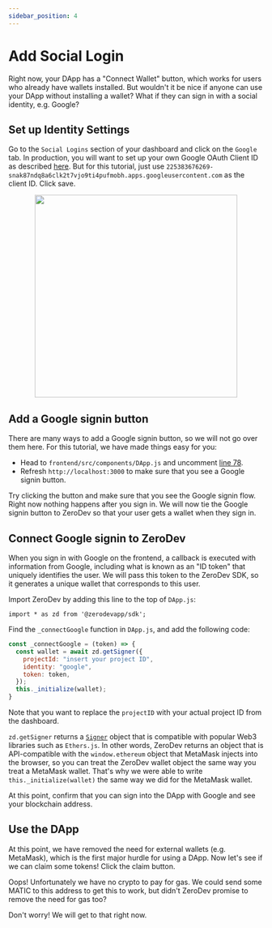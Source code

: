 ```yaml
---
sidebar_position: 4
---
```


# Add Social Login

Right now, your DApp has a "Connect Wallet" button, which works for users who already have wallets installed.  But wouldn't it be nice if anyone can use your DApp without installing a wallet?  What if they can sign in with a social identity, e.g. Google?

## Set up Identity Settings

Go to the `Social Logins` section of your dashboard and click on the `Google` tab.  In production, you will want to set up your own Google OAuth Client ID as described [here](https://developers.google.com/identity/gsi/web/guides/get-google-api-clientid).  But for this tutorial, just use `225383676269-snak87ndq8a6clk2t7vjo9ti4pufmobh.apps.googleusercontent.com` as the client ID.  Click save.

<p align="center">
  <img src="/img/save_social_login.png" width="400" />
</p>


## Add a Google signin button

There are many ways to add a Google signin button, so we will not go over them here.  For this tutorial, we have made things easy for you:

- Head to `frontend/src/components/DApp.js` and uncomment [line 78](https://github.com/zerodevapp/zerodev-tutorial/blob/aa5eae0a90b7a50fc39d5a13997fa3647abdcf10/frontend/src/components/Dapp.js#L78).
- Refresh `http://localhost:3000` to make sure that you see a Google signin button.

Try clicking the button and make sure that you see the Google signin flow.  Right now nothing happens after you sign in.  We will now tie the Google signin button to ZeroDev so that your user gets a wallet when they sign in.

## Connect Google signin to ZeroDev

When you sign in with Google on the frontend, a callback is executed with information from Google, including what is known as an "ID token" that uniquely identifies the user.  We will pass this token to the ZeroDev SDK, so it generates a unique wallet that corresponds to this user.

Import ZeroDev by adding this line to the top of `DApp.js`:

```
import * as zd from '@zerodevapp/sdk';
```

Find the `_connectGoogle` function in `DApp.js`, and add the following code:

```javascript
const _connectGoogle = (token) => {
  const wallet = await zd.getSigner({
    projectId: "insert your project ID",
    identity: "google",
    token: token,
  });
  this._initialize(wallet);
}
```

Note that you want to replace the `projectID` with your actual project ID from the dashboard.

`zd.getSigner` returns a [`Signer`](https://docs.ethers.io/v5/api/signer/#Signer) object that is compatible with popular Web3 libraries such as `Ethers.js`.  In other words, ZeroDev returns an object that is API-compatible with the `window.ethereum` object that MetaMask injects into the browser, so you can treat the ZeroDev wallet object the same way you treat a MetaMask wallet.  That's why we were able to write `this._initialize(wallet)` the same way we did for the MetaMask wallet.

At this point, confirm that you can sign into the DApp with Google and see your blockchain address.

## Use the DApp

At this point, we have removed the need for external wallets (e.g. MetaMask), which is the first major hurdle for using a DApp.  Now let's see if we can claim some tokens!  Click the claim button.

Oops!  Unfortunately we have no crypto to pay for gas.  We could send some MATIC to this address to get this to work, but didn't ZeroDev promise to remove the need for gas too?

Don't worry!  We will get to that right now.
